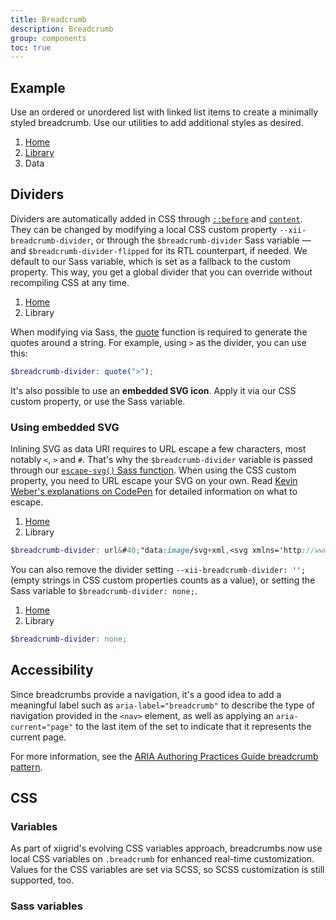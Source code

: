 ```yaml
---
title: Breadcrumb
description: Breadcrumb
group: components
toc: true
---
```



## Example

Use an ordered or unordered list with linked list items to create a minimally styled breadcrumb. Use our utilities to add additional styles as desired.

<Snippet lang="html">
    <nav aria-label="breadcrumb">
      <ol class="breadcrumb">
        <li class="item"><a href="#">Home</a></li>
        <li class="item"><a href="#">Library</a></li>
        <li class="item active" aria-current="page">Data</li>
      </ol>
    </nav>
</Snippet>

## Dividers

Dividers are automatically added in CSS through [`::before`](https://developer.mozilla.org/en-US/docs/Web/CSS/::before) and [`content`](https://developer.mozilla.org/en-US/docs/Web/CSS/content). They can be changed by modifying a local CSS custom property `--xii-breadcrumb-divider`, or through the `$breadcrumb-divider` Sass variable — and `$breadcrumb-divider-flipped` for its RTL counterpart, if needed. We default to our Sass variable, which is set as a fallback to the custom property. This way, you get a global divider that you can override without recompiling CSS at any time.

<Snippet lang="html">
    <nav style="--xii-breadcrumb-divider: '>';" aria-label="breadcrumb">
      <ol class="breadcrumb">
        <li class="item"><a href="#">Home</a></li>
        <li class="item active" aria-current="page">Library</li>
      </ol>
    </nav>
</Snippet>

When modifying via Sass, the [quote](https://sass-lang.com/documentation/modules/string#quote) function is required to generate the quotes around a string. For example, using `>` as the divider, you can use this:

```scss
$breadcrumb-divider: quote(">");
```

It's also possible to use an **embedded SVG icon**. Apply it via our CSS custom property, or use the Sass variable.


### Using embedded SVG

Inlining SVG as data URI requires to URL escape a few characters, most notably `<`, `>` and `#`. That's why the `$breadcrumb-divider` variable is passed through our [`escape-svg()` Sass function](). When using the CSS custom property, you need to URL escape your SVG on your own. Read [Kevin Weber's explanations on CodePen](https://codepen.io/kevinweber/pen/dXWoRw ) for detailed information on what to escape.

<Snippet lang="html">
    <nav style="--xii-breadcrumb-divider: url(&#34;data:image/svg+xml,%3Csvg xmlns='http://www.w3.org/2000/svg' width='8' height='8'%3E%3Cpath d='M2.5 0L1 1.5 3.5 4 1 6.5 2.5 8l4-4-4-4z' fill='%236c757d'/%3E%3C/svg%3E&#34;);" aria-label="breadcrumb">
      <ol class="breadcrumb">
        <li class="item"><a href="#">Home</a></li>
        <li class="item active" aria-current="page">Library</li>
      </ol>
    </nav>
</Snippet>

```scss
$breadcrumb-divider: url&#40;"data:image/svg+xml,<svg xmlns='http://www.w3.org/2000/svg' width='8' height='8'><path d='M2.5 0L1 1.5 3.5 4 1 6.5 2.5 8l4-4-4-4z' fill='#{$breadcrumb-divider-color}'/></svg>
```

You can also remove the divider setting `--xii-breadcrumb-divider: '';` (empty strings in CSS custom properties counts as a value), or setting the Sass variable to `$breadcrumb-divider: none;`.

<Snippet lang="html">
    <nav style="--xii-breadcrumb-divider: '';" aria-label="breadcrumb">
      <ol class="breadcrumb">
        <li class="item"><a href="#">Home</a></li>
        <li class="item active" aria-current="page">Library</li>
      </ol>
    </nav>
</Snippet>


```scss
$breadcrumb-divider: none;
```

## Accessibility

Since breadcrumbs provide a navigation, it's a good idea to add a meaningful label such as `aria-label="breadcrumb"` to describe the type of navigation provided in the `<nav>` element, as well as applying an `aria-current="page"` to the last item of the set to indicate that it represents the current page.

For more information, see the [ARIA Authoring Practices Guide breadcrumb pattern](https://www.w3.org/WAI/ARIA/apg/patterns/breadcrumb/).

## CSS

### Variables

As part of xiigrid's evolving CSS variables approach, breadcrumbs now use local CSS variables on `.breadcrumb` for enhanced real-time customization. Values for the CSS variables are set via SCSS, so SCSS customization is still supported, too.

### Sass variables
